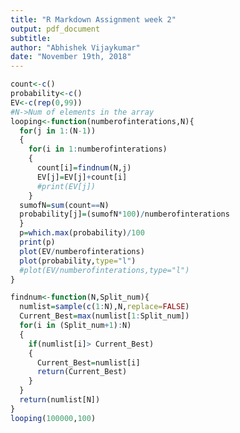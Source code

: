 ```yaml
---
title: "R Markdown Assignment week 2"
output: pdf_document
subtitle: 
author: "Abhishek Vijaykumar"
date: "November 19th, 2018"
---
```




```r
count<-c()
probability<-c()
EV<-c(rep(0,99))
#N->Num of elements in the array
looping<-function(numberofinterations,N){
  for(j in 1:(N-1))
  {
    for(i in 1:numberofinterations)
    {
      count[i]=findnum(N,j)
      EV[j]=EV[j]+count[i]
      #print(EV[j])
    }
  sumofN=sum(count==N)
  probability[j]=(sumofN*100)/numberofinterations
  }
  p=which.max(probability)/100
  print(p)
  plot(EV/numberofinterations)
  plot(probability,type="l")
  #plot(EV/numberofinterations,type="l")
}

findnum<-function(N,Split_num){
  numlist=sample(c(1:N),N,replace=FALSE)
  Current_Best=max(numlist[1:Split_num])
  for(i in (Split_num+1):N)
  {
    if(numlist[i]> Current_Best)
    {
      Current_Best=numlist[i]
      return(Current_Best)
    }
  }
  return(numlist[N])
}
looping(100000,100)
```


